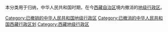 本分类用于归纳，中华人民共和国时期，在今[[西藏自治区|西藏自治区]]境内撤消的[[地级行政区|地级行政区]]。

[[Category:已撤销的中华人民共和国地级行政区|Category:已撤销的中华人民共和国地级行政区]]
[[Category:已撤消的中华人民共和国西藏行政区划|Category:已撤消的中华人民共和国西藏行政区划]]
[[Category:西藏地级行政区|Category:西藏地级行政区]]